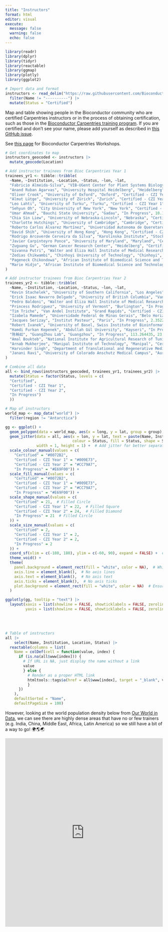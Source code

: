 ```yaml
---
title: "Instructors"
format: html
editor: visual
execute:
  message: false
  warning: false
  echo: false
---
```


```r
library(readr)
library(dplyr)
library(tidyr)
library(reactable)
library(ggmap)
library(plotly)
library(ggplot2)
```

```r
# Import data and format
instructors <- read_delim("https://raw.githubusercontent.com/Bioconductor/bioconductor-teaching/devel/bioc-instructors.md", delim = '|', trim_ws = TRUE) |> 
  filter(Name != "----------") |> 
  mutate(Status = "Certified")
```

Map and table showing people in the Bioconductor community who are certified Carpentries instructors or in the process of obtaining certification, such as those in the [Bioconductor Carpentries training program](https://bioconductor.github.io/biocblog/posts/2023-02-24-carpentries-update/). If you are certified and don't see your name, please add yourself as described in [this GitHub issue](https://github.com/Bioconductor/bioconductor-teaching/issues/22#issuecomment-1384258079).

See [this page](workshops.html) for Bioconductor Carpentries Workshops.

```r
# Get coordinates to map
instructors_geocoded <- instructors |> 
  mutate_geocode(Location)
```

```r

# Add instructor trainees from Bioc Carpentries Year 1
trainees_yr1 <- tibble::tribble(
  ~Name, ~Institution, ~Location, ~Status, ~lon, ~lat,
  "Fabricio Almeida-Silva", "VIB-UGent Center for Plant Systems Biology", "Ghent", "Certified - CZI Year 1", 3.7303351, 51.0500182,
  "Anand Ruban Agarvas", "University Hospital Heidelberg", "Heidelberg", "Certified - CZI Year 1", 8.6724335, 49.3987524,
  "Oliver Crook", "University of Oxford", "Oxford", "Certified - CZI Year 1", -1.2577263, 51.7520209,
  "Almut Lütge", "University of Zürich", "Zurich", "Certified - CZI Year 1", 8.541694, 47.3768866,
  "Leo Lahti", "University of Turku", "Turku", "Certified - CZI Year 1", 22.2666303, 60.4518126,
  "Sehyun Oh", "City University of New York", "New York", "Certified - CZI Year 1", -74.0059728, 40.7127753,
  "Umar Ahmad", "Bauchi State University", "Gadau", "In Progress", 10.1661239, 11.8328495,
  "Chia Sin Liew", "University of Nebraska-Lincoln", "Nebraska", "Certified - CZI Year 1", -99.9018131, 41.4925374,
  "Charlotte Hutchings", "University of Cambridge", "Cambridge", "Certified - CZI Year 1", 0.1312729, 52.1950788,
  "Roberto Carlos Álvarez Martínez", "Universidad Autonoma de Queretaro", "Mexico", "In Progress", -102.552784, 23.634501,
  "David Shih", "University of Hong Kong", "Hong Kong", "Certified - CZI Year 1", 114.1693611, 22.3193039,
  "Rodrigo Arcoverde Cerveira da Silva", "Karolinska Institute", "Stockholm", "Certified - CZI Year 1", 18.0685808, 59.3293235,
  "Javier Carpinteyro Ponce", "University of Maryland", "Maryland", "Certified - CZI Year 1", -76.6412712, 39.0457549,
  "Zuguang Gu", "German Cancer Research Center", "Heidelberg", "Certified - CZI Year 1", 8.6724335, 49.3987524,
  "Givanna Putri", "Walter and Eliza Hall Institute of Medical Research", "Melbourne", "Certified - CZI Year 1", 144.9630576, -37.8136276,
  "Zedias Chikwambi", "Chinhoyi University of Technology", "Chinhoyi", "Certified - CZI Year 1", 30.1987245, -17.3622214,
  "Pageneck Chikondowa", "African Institute of Biomedical Science and Technology", "Harare", "Certified - CZI Year 1", 31.0492259, -17.8216288,
  "Marie Hidjo", "African Institute of Biomedical Science and Technology", "Harare", "Certified - CZI Year 1", 31.0492259, -17.8216288
)
```


```r
# Add instructor trainees from Bioc Carpentries Year 2
trainees_yr2 <- tibble::tribble(
  ~Name, ~Institution, ~Location, ~Status, ~lon, ~lat,
  "Kevin Stachelek", "University of Southern California", "Los Angeles", "In Progress", -118.285117, 34.0223519,
  "Erick Isaac Navarro Delgado", "University of British Columbia", "Vancouver", "In Progress", -123.1139524, 49.2608724,
  "Pedro Baldoni", "Walter and Eliza Hall Institute of Medical Research", "Melbourne", "Certified - CZI Year 2", 144.9582768, -37.7982827,
  "Princess Rodriguez", "University of Vermont", "Burlington", "In Progress", -73.212072, 44.4758825,
  "Tim Triche", "Van Andel Institute", "Grand Rapids", "Certified - CZI Year 2", -85.6680863, 42.9633604,
  "Izabela Mamede", "Universidade Federal de Minas Gerais", "Belo Horizonte", "Certified - CZI Year 2", -43.9678357, -19.870682,
  "Jacques Serizay", "Institut Pasteur", "Paris", "In Progress", 2.3522219, 48.856614,
  "Robert Ivanek", "University of Basel, Swiss Institute of Bioinformatics", "Basel", "Certified - CZI Year 2", 7.5885761, 47.5595986,
  "Hamdi Furkan Kepenek", "Abdullah Gül University", "Kayseri", "In Progress", 35.4867691, 38.731229,
  "陈秭如", "GuangZhou Lab", "Guangzhou", "In Progress", 113.264435, 23.129163,
  "Amal Boukteb", "National Institute for Agricultural Research of Tunisia (INRAT)", "Tunis", "Certified - CZI Year 2", 10.1815316, 36.8064948,
  "Arnab Mukherjee", "Manipal Institute of Technology", "Manipal", "Certified - CZI Year 2", 74.7928923, 13.3532052,
  "Harvinder Singh", "Department of Translational and Regenerative Medicine, PGIMER", "Chandigarh", "In Progress", 76.779418, 30.733315,
  "Janani Ravi", "University of Colorado Anschutz Medical Campus", "Aurora", "In Progress", -104.991531, 39.742043
)
```


```r
# Combine all data
all <- bind_rows(instructors_geocoded, trainees_yr1, trainees_yr2) |> 
  mutate(Status = factor(Status, levels = c(
  "Certified", 
  "Certified - CZI Year 1", 
  "Certified - CZI Year 2", 
  "In Progress")
  ))
```

```r
# Map of instructors
world_map <- map_data("world") |> 
  filter(region != "Antarctica")

gg <- ggplot() +
  geom_polygon(data = world_map, aes(x = long, y = lat, group = group), fill = "grey85", color = "white") +  # Pale grey countries with white borders
  geom_jitter(data = all, aes(x = lon, y = lat, text = paste(Name, Institution, sep = "\n"), 
                              colour = Status, fill = Status, shape = Status, size = Status), 
              width = 1, height = 1) +  # Add jitter for better separation
  scale_colour_manual(values = c(
    "Certified" = "#0072B2", 
    "Certified - CZI Year 1" = "#009E73", 
    "Certified - CZI Year 2" = "#CC79A7", 
    "In Progress" = "#E69F00")) +
  scale_fill_manual(values = c(
    "Certified" = "#0072B2", 
    "Certified - CZI Year 1" = "#009E73", 
    "Certified - CZI Year 2" = "#CC79A7", 
    "In Progress" = "#E69F00")) +
  scale_shape_manual(values = c(
    "Certified" = 21,  # Filled Circle
    "Certified - CZI Year 1" = 22,  # Filled Square
    "Certified - CZI Year 2" = 24,  # Filled Diamond
    "In Progress" = 21  # Filled Circle
  )) +
  scale_size_manual(values = c(
    "Certified" = 2, 
    "Certified - CZI Year 1" = 2,  
    "Certified - CZI Year 2" = 2,  
    "In Progress" = 2
  )) +
  coord_sf(xlim = c(-180, 180), ylim = c(-60, 90), expand = FALSE) +  # Adjust x and y limits to minimize white space
  theme_void() +
  theme(
    panel.background = element_rect(fill = "white", color = NA),  # White background
    axis.line = element_blank(),  # No axis lines
    axis.text = element_blank(),  # No axis text
    axis.ticks = element_blank(),  # No axis ticks
    plot.background = element_rect(fill = "white", color = NA)  # Ensure no background around the map
  )

ggplotly(gg, tooltip = "text") |> 
  layout(xaxis = list(showline = FALSE, showticklabels = FALSE, zeroline = FALSE, title_standoff = 5),
         yaxis = list(showline = FALSE, showticklabels = FALSE, zeroline = FALSE))

```

<br></br>

```r
# Table of instructors
all |>   
    select(Name, Institution, Location, Status) |> 
  reactable(columns = list(
    Name = colDef(cell = function(value, index) {
      if (is.na(all$www[index])) {
        # If URL is NA, just display the name without a link
        value
        } else {
          # Render as a proper HTML link
          htmltools::tags$a(href = all$www[index], target = "_blank", value)
          }
      })
    ), 
    defaultSorted = "Name",
    defaultPageSize = 100)

```

However, looking at the world population density below from [Our World in Data](https://ourworldindata.org/grapher/population-density), we can see there are highly dense areas that have no or few trainers (e.g. India, China, Middle East, Africa, Latin America) so we still have a bit of a way to go! 🌍🌎🌏

<iframe src="https://ourworldindata.org/grapher/population-density" loading="lazy" style="width: 100%; height: 600px; border: 0px none;">

</iframe>
